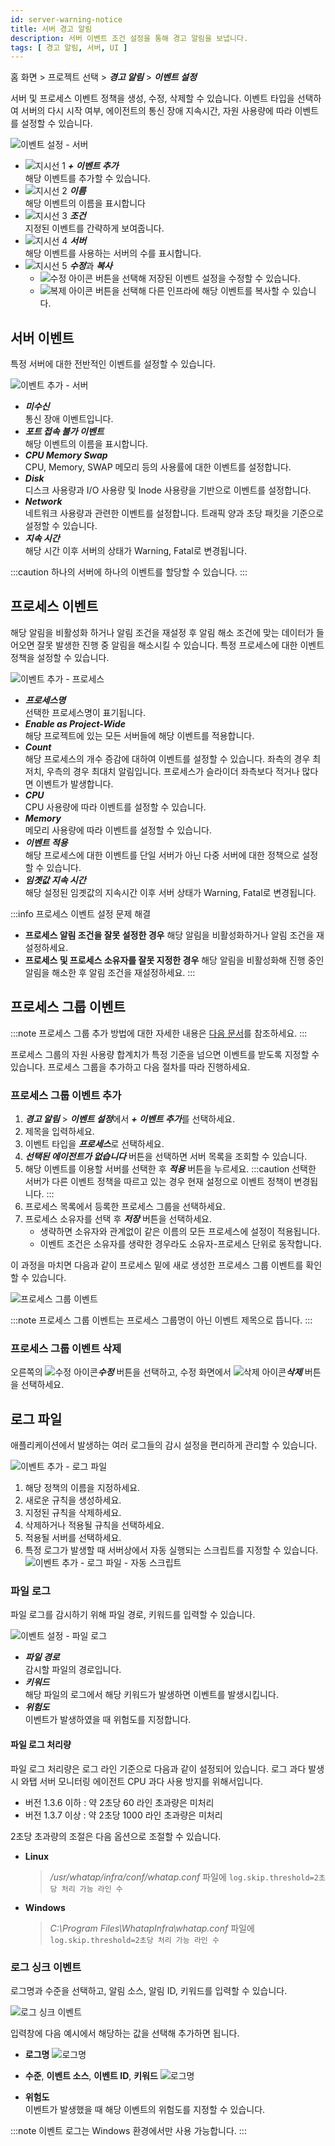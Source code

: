 ```yaml
---
id: server-warning-notice
title: 서버 경고 알림
description: 서버 이벤트 조건 설정을 통해 경고 알림을 보냅니다.
tags: [ 경고 알림, 서버, UI ]
---
```


홈 화면 > 프로젝트 선택 > ***경고 알림*** > ***이벤트 설정*** 
<!--
> ***서버*** 탭 선택
<span class='vslow'>위험</span>, <span class='slow'>경고</span> 수준으로 나누어 알림을 보낼 수 있습니다.
-->

서버 및 프로세스 이벤트 정책을 생성, 수정, 삭제할 수 있습니다. 이벤트 타입을 선택하여 서버의 다시 시작 여부, 에이전트의 통신 장애 지속시간, 자원 사용량에 따라 이벤트를 설정할 수 있습니다.

![이벤트 설정 - 서버](/img/server-warning.png)

* ![지시선 1](/img/number-01.png) ***+ 이벤트 추가***  
    해당 이벤트를 추가할 수 있습니다.
* ![지시선 2](/img/number-02.png) ***이름***  
    해당 이벤트의 이름을 표시합니다
* ![지시선 3](/img/number-03.png) ***조건***  
    지정된 이벤트를 간략하게 보여줍니다.
* ![지시선 4](/img/number-04.png) ***서버***  
    해당 이벤트를 사용하는 서버의 수를 표시합니다.    
* ![지시선 5](/img/number-05.png) ***수정***과 ***복사***  
    * ![수정 아이콘](/img/ico-edit.svg) 버튼을 선택해 저장된 이벤트 설정을 수정할 수 있습니다. 
    * ![복제 아이콘](/img/ico-copy.svg) 버튼을 선택해 다른 인프라에 해당 이벤트를 복사할 수 있습니다.    

## 서버 이벤트

특정 서버에 대한 전반적인 이벤트를 설정할 수 있습니다. 

![이벤트 추가 - 서버](https://img.whatap.io/media/images/server_event_setting_editor.png)

* ***미수신***  
    통신 장애 이벤트입니다.
* ***포트 접속 불가 이벤트***  
    해당 이벤트의 이름을 표시합니다.
* ***CPU Memory Swap***  
    CPU, Memory, SWAP 메모리 등의 사용률에 대한 이벤트를 설정합니다.
* ***Disk***  
    디스크 사용량과 I/O 사용량 및 Inode 사용량을 기반으로 이벤트를 설정합니다.
* ***Network***  
    네트워크 사용량과 관련한 이벤트를 설정합니다. 트래픽 양과 초당 패킷을 기준으로 설정할 수 있습니다.
* ***지속 시간***  
    해당 시간 이후 서버의 상태가 <span class='slow'>Warning</span>, <span class='vslow'>Fatal</span>로 변경됩니다.

:::caution
하나의 서버에 하나의 이벤트를 할당할 수 있습니다.
:::

## 프로세스 이벤트 
해당 알림을 비활성화 하거나 알림 조건을 재설정 후 알림 해소 조건에 맞는 데이터가 들어오면 잘못 발생한 진행 중 알림을 해소시킬 수 있습니다.
특정 프로세스에 대한 이벤트 정책을 설정할 수 있습니다.

![이벤트 추가 - 프로세스](https://img.whatap.io/media/images/process_event_setting_editor.png)

* ***프로세스명***  
    선택한 프로세스명이 표기됩니다.
* ***Enable as Project-Wide***  
    해당 프로젝트에 있는 모든 서버들에 해당 이벤트를 적용합니다.
* ***Count***  
    해당 프로세스의 개수 증감에 대하여 이벤트를 설정할 수 있습니다. 좌측의 경우 최저치, 우측의 경우 최대치 알림입니다. 프로세스가 슬라이더 좌측보다 적거나 많다면 이벤트가 발생합니다.
* ***CPU***  
    CPU 사용량에 따라 이벤트를 설정할 수 있습니다.
* ***Memory***  
    메모리 사용량에 따라 이벤트를 설정할 수 있습니다.
* ***이벤트 적용***  
    해당 프로세스에 대한 이벤트를 단일 서버가 아닌 다중 서버에 대한 정책으로 설정할 수 있습니다.
* ***임곗값 지속 시간***     
    해당 설정된 임곗값의 지속시간 이후 서버 상태가 <span class='slow'>Warning</span>, <span class='vslow'>Fatal</span>로 변경됩니다.

:::info 프로세스 이벤트 설정 문제 해결
* **프로세스 알림 조건을 잘못 설정한 경우** 해당 알림을 비활성화하거나 알림 조건을 재설정하세요.
* **프로세스 및 프로세스 소유자를 잘못 지정한 경우** 해당 알림을 비활성화해 진행 중인 알림을 해소한 후 알림 조건을 재설정하세요.
:::

## 프로세스 그룹 이벤트 

:::note
프로세스 그룹 추가 방법에 대한 자세한 내용은 [다음 문서](../analysis/server-detail.mdx)를 참조하세요.
:::

프로세스 그룹의 자원 사용량 합계치가 특정 기준을 넘으면 이벤트를 받도록 지정할 수 있습니다. 프로세스 그룹을 추가하고 다음 절차를 따라 진행하세요.

### 프로세스 그룹 이벤트 추가

1. ***경고 알림*** > ***이벤트 설정***에서 ***+ 이벤트 추가***를 선택하세요.
1. 제목을 입력하세요.
1. 이벤트 타입을 ***프로세스***로 선택하세요.
1. ***선택된 에이전트가 없습니다*** 버튼을 선택하면 서버 목록을 조회할 수 있습니다. 
1. 해당 이벤트를 이용할 서버를 선택한 후 ***적용*** 버튼을 누르세요.
:::caution
선택한 서버가 다른 이벤트 정책을 따르고 있는 경우 현재 설정으로 이벤트 정책이 변경됩니다.
:::
1. 프로세스 목록에서 등록한 프로세스 그룹을 선택하세요.
1. 프로세스 소유자를 선택 후 ***저장*** 버튼을 선택하세요.  
    * 생략하면 소유자와 관계없이 같은 이름의 모든 프로세스에 설정이 적용됩니다.  
    * 이벤트 조건은 소유자를 생략한 경우라도 소유자-프로세스 단위로 동작합니다.

이 과정을 마치면 다음과 같이 프로세스 밑에 새로 생성한 프로세스 그룹 이벤트를 확인할 수 있습니다. 

![프로세스 그룹 이벤트](https://img.whatap.io/media/images/process_group_alarm_result.jpg)

:::note
프로세스 그룹 이벤트는 프로세스 그룹명이 아닌 이벤트 제목으로 뜹니다. 
:::

### 프로세스 그룹 이벤트 삭제 

오른쪽의 ![수정 아이콘](/img/ico-edit.svg)***수정*** 버튼을 선택하고, 수정 화면에서 ![삭제 아이콘](/img/ic-delete-critical.svg)***삭제*** 버튼을 선택하세요.

## 로그 파일

애플리케이션에서 발생하는 여러 로그들의 감시 설정을 편리하게 관리할 수 있습니다.

![이벤트 추가 - 로그 파일](https://img.whatap.io/media/images/logfile_event_setting_editor.png)

1. 해당 정책의 이름을 지정하세요.
1. 새로운 규칙을 생성하세요.
1. 지정된 규칙을 삭제하세요.
1. 삭제하거나 적용될 규칙을 선택하세요.
1. 적용될 서버를 선택하세요.
1. 특정 로그가 발생할 때 서버상에서 자동 실행되는 스크립트를 지정할 수 있습니다.  
    ![이벤트 추가 - 로그 파일 - 자동 스크립트](https://img.whatap.io/media/user_guide_server/alert/alert_autoscript.png)

### 파일 로그 

파일 로그를 감시하기 위해 파일 경로, 키워드를 입력할 수 있습니다.

![이벤트 설정 - 파일 로그](https://img.whatap.io/media/user_guide_server/alert/file_log_set.png)

* ***파일 경로***  
    감시할 파일의 경로입니다.
* ***키워드***  
    해당 파일의 로그에서 해당 키워드가 발생하면 이벤트를 발생시킵니다.
* ***위험도***  
    이벤트가 발생하였을 때 위험도를 지정합니다.

#### 파일 로그 처리량

파일 로그 처리량은 로그 라인 기준으로 다음과 같이 설정되어 있습니다. 로그 과다 발생 시 와탭 서버 모니터링 에이전트 CPU 과다 사용 방지를 위해서입니다.
* 버전 1.3.6 이하 : 약 2초당 60 라인 초과량은 미처리
* 버전 1.3.7 이상 : 약 2초당 1000 라인 초과량은 미처리

2초당 초과량의 조절은 다음 옵션으로 조절할 수 있습니다.

* **Linux**  
    > */usr/whatap/infra/conf/whatap.conf* 파일에 `log.skip.threshold=2초당 처리 가능 라인 수`
* **Windows**  
    > *C:\Program Files\WhatapInfra\whatap.conf* 파일에 `log.skip.threshold=2초당 처리 가능 라인 수`

### 로그 싱크 이벤트 

로그명과 수준을 선택하고, 알림 소스, 알림 ID, 키워드를 입력할 수 있습니다.

![로그 싱크 이벤트](https://img.whatap.io/media/images/logsink_event_setting_editor.png)

입력창에 다음 예시에서 해당하는 값을 선택해 추가하면 됩니다.

* **로그명**
    ![로그명](https://img.whatap.io/media/user_guide_server/noti/1530.png)
* **수준**, **이벤트 소스**, **이벤트 ID**, **키워드**
    ![로그명](https://img.whatap.io/media/user_guide_server/noti/1540.png)  

* **위험도**  
    이벤트가 발생했을 때 해당 이벤트의 위험도를 지정할 수 있습니다.

:::note
이벤트 로그는 Windows 환경에서만 사용 가능합니다.
:::
